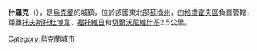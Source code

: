 '''什羅克'''（{{lang-uk|Широке}}），是[[烏克蘭|烏克蘭]]的城鎮，位於該國東北部[[蘇梅州|蘇梅州]]，由[[格盧霍夫區|格盧霍夫區]]負責管轄，距離[[托夫斯托杜博韋|托夫斯托杜博韋]]、[[福托維日|福托維日]]和[[切爾沃尼維什基|切爾沃尼維什基]]2.5公里。

{{Ukraine-geo-stub}}
[[Category:烏克蘭城市|Category:烏克蘭城市]]